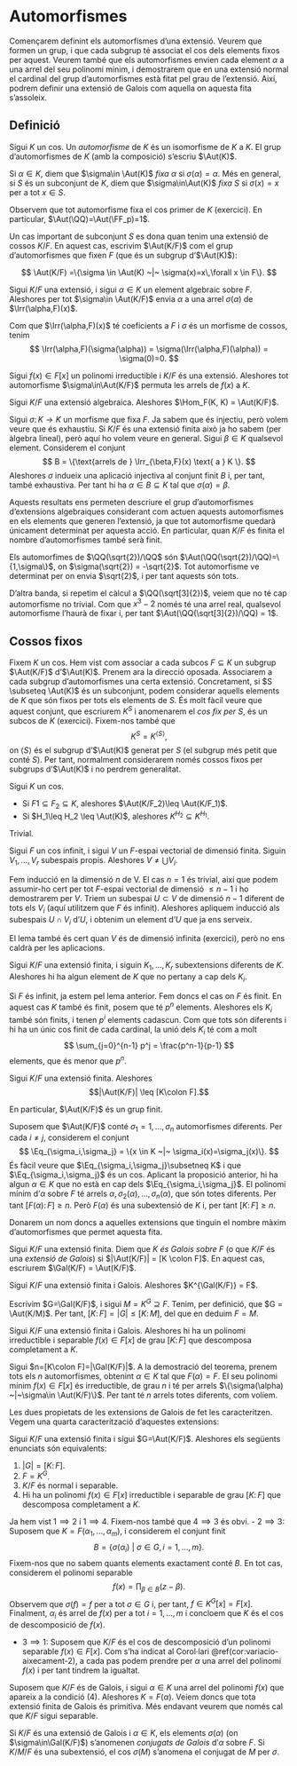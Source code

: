 # Automorfismes

Començarem definint els automorfismes d'una extensió. Veurem que formen
un grup, i que cada subgrup té associat el cos dels elements fixos per aquest. Veurem també
que els automorfismes envien cada element $\alpha$ a una arrel del seu polinomi mínim,
i demostrarem que en una extensió normal el cardinal del grup d'automorfismes està
fitat pel grau de l'extensió. Així, podrem definir una extensió de Galois com aquella
on aquesta fita s'assoleix.

## Definició


::: {.definition]
Sigui $K$ un cos. Un *automorfisme* de $K$ és un isomorfisme de $K$ a $K$. El grup d'automorfismes de $K$ (amb la
composició) s'escriu $\Aut(K)$.
:::

Si $\alpha\in K$, diem que $\sigma\in \Aut(K)$ *fixa* $\alpha$ si $\sigma(\alpha)=\alpha$. Més en general,
si $S$ és un subconjunt de $K$, diem que $\sigma\in\Aut(K)$ *fixa* $S$ si
$\sigma(x)=x$ per a tot $x\in S$.

Observem que tot automorfisme fixa el cos primer de $K$ (exercici). En particular, $\Aut(\QQ)=\Aut(\FF_p)=1$.

Un cas important de subconjunt $S$ es dona quan tenim una extensió de cossos $K/F$. En aquest cas,
escrivim $\Aut(K/F)$ com el grup d'automorfismes que fixen $F$ (que és un subgrup d'$\Aut(K)$):

$$
\Aut(K/F) =\{\sigma \in \Aut(K) ~|~ \sigma(x)=x\,\forall x \in F\}.
$$


::: {.proposition}
Sigui $K/F$ una extensió, i sigui $\alpha\in K$ un element algebraic sobre $F$. Aleshores
per tot $\sigma\in \Aut(K/F)$ envia $\alpha$ a una arrel $\sigma(\alpha)$ de $\Irr(\alpha,F)(x)$.
:::
::: {.proof}
Com que $\Irr(\alpha,F)(x)$ té coeficients a $F$ i $\sigma$ és un morfisme de cossos, tenim
$$
\Irr(\alpha,F)(\sigma(\alpha)) = \sigma(\Irr(\alpha,F)(\alpha)) = \sigma(0)=0.
$$
:::

::: {.corollary}
Sigui $f(x)\in F[x]$ un polinomi irreductible i $K/F$ és una extensió. Aleshores tot automorfisme
$\sigma\in\Aut(K/F)$ permuta les arrels de $f(x)$ a $K$.
:::

::: {.corollary name=""}
Sigui $K/F$ una extensió algebraica. Aleshores $\Hom_F(K, K) = \Aut(K/F)$.
:::
::: {.proof}
Sigui $\sigma \colon K\to K$ un morfisme que fixa $F$. Ja sabem que és injectiu, però volem veure
que és exhaustiu. Si $K/F$ és una extensió finita això ja ho sabem (per àlgebra lineal), però aquí
ho volem veure en general. Sigui $\beta \in K$ qualsevol element. Considerem el conjunt
$$
B = \{\text{arrels de } \Irr_{\beta,F}(x) \text{ a } K \}.
$$
Aleshores $\sigma$ indueix una aplicació injectiva al conjunt finit $B$ i, per tant, també exhaustiva. Per tant
hi ha $\alpha\in B\subseteq K$ tal que $\sigma(\alpha)=\beta$.
:::

Aquests resultats ens permeten descriure el grup d'automorfismes d'extensions algebraiques considerant
com actuen aquests automorfismes en els elements que generen l'extensió, ja que tot
automorfisme quedarà únicament determinat per aquesta acció. En particular, quan $K/F$ és finita
el nombre d'automorfismes també serà finit.

::: {.example}
Els automorfimes de $\QQ(\sqrt{2})/\QQ$ són $\Aut(\QQ(\sqrt{2})/\QQ)=\{1,\sigma\}$, on $\sigma(\sqrt{2}) = -\sqrt{2}$.
Tot automorfisme ve determinat per on envia $\sqrt{2}$, i per tant aquests són tots.

D'altra banda, si repetim el càlcul a $\QQ(\sqrt[3]{2})$, veiem que no té cap automorfisme
no trivial. Com que $x^3-2$ només té una arrel real, qualsevol automorfisme l'haurà de fixar i, per tant
$\Aut(\QQ(\sqrt[3]{2})/\QQ) = 1$.
:::

## Cossos fixos

Fixem $K$ un cos. Hem vist com associar a cada subcos $F\subseteq K$ un subgrup $\Aut(K/F)$ d'$\Aut(K)$.
Prenem ara la direcció oposada. Associarem a cada subgrup d'automorfismes una certa extensió. Concretament, si
$S \subseteq \Aut(K)$ és un subconjunt, podem considerar aquells elements de $K$ que són fixos
per tots els elements de $S$. És molt fàcil veure que aquest conjunt, que escriurem $K^S$ i anomenarem
el *cos fix per $S$*, és un subcos de $K$ (exercici). Fixem-nos també que
$$
K^S = K^{\langle S\rangle},
$$
on $\langle S \rangle$ és el subgrup d'$\Aut(K)$ generat per $S$ (el subgrup més petit que conté $S$). Per
tant, normalment considerarem només cossos fixos per subgrups d'$\Aut(K)$ i no perdrem generalitat.

::: {.lemma #inc-reversing}
Sigui $K$ un cos.

- Si $F1\subseteq F_2\subseteq K$, aleshores $\Aut(K/F_2)\leq \Aut(K/F_1)$.
- Si $H_1\leq H_2 \leq \Aut(K)$, aleshores $K^{H_2} \subseteq K^{H_1}$.
:::
::: {.proof}
Trivial.
:::

::: {.lemma}
Sigui $F$ un cos infinit, i sigui $V$ un $F$-espai vectorial de dimensió finita. Siguin $V_1,\ldots,V_r$ subespais propis.
Aleshores $V\neq \bigcup V_i$.
:::
::: {.proof}
Fem inducció en la dimensió $n$ de V. El cas $n=1$ és trivial, així que
podem assumir-ho cert per tot $F$-espai vectorial de dimensió $\leq n-1$ i ho demostrarem per $V$.
Triem un subespai $U\subset V$ de dimensió $n-1$ diferent de tots els $V_i$ (aquí utilitzem que $F$ és infinit).
Aleshores apliquem inducció als subespais $U\cap V_i$ d'$U$, i obtenim un element d'$U$ que ja ens serveix. 
:::

::: {.remark}
El lema també és cert quan $V$ és de dimensió infinita (exercici), però no ens caldrà per les aplicacions.
:::

::: {.proposition #lema-algebra-lineal}
Sigui $K/F$ una extensió finita, i siguin $K_1,\ldots,K_r$ subextensions diferents de $K$. Aleshores hi ha
algun element de $K$ que no pertany a cap dels $K_i$.
:::
::: {.proof}
Si $F$ és infinit, ja estem pel lema anterior. Fem doncs el cas on $F$ és finit. En aquest cas $K$ també és finit, posem que té $p^n$ elements. Aleshores
els $K_i$ també són finits, i tenen $p^i$ elements cadascun. Com que tots són diferents i hi ha un únic
cos finit de cada cardinal, la unió dels $K_i$ té com a molt
$$
\sum_{j=0}^{n-1} p^j = \frac{p^n-1}{p-1}
$$
elements, que és menor que $p^n$.
:::

::: {.theorem #geck}
Sigui $K/F$ una extensió finita. Aleshores
$$|\Aut(K/F)| \leq [K\colon F].$$

En particular, $\Aut(K/F)$ és un grup finit.
:::
::: {.proof}
Suposem que $\Aut(K/F)$ conté $\sigma_1=1,\ldots,\sigma_{n}$ automorfismes
diferents. Per cada $i\neq j$, considerem el conjunt
$$
\Eq_{\sigma_i,\sigma_j} = \{x \in K ~|~ \sigma_i(x)=\sigma_j(x)\}.
$$
És fàcil veure que $\Eq_{\sigma_i,\sigma_j}\subsetneq K$ i que $\Eq_{\sigma_i,\sigma_j}$ és un cos. Aplicant la proposició anterior,
hi ha algun $\alpha\in K$ que no està en cap dels $\Eq_{\sigma_i,\sigma_j}$. El polinomi mínim d'$\alpha$ sobre $F$
té arrels $\alpha, \sigma_2(\alpha),\ldots,\sigma_{n}(\alpha)$, que són totes diferents. Per tant
$[F(\alpha)\colon F]\geq n$. Però $F(\alpha)$ és una subextensió de $K$ i, per tant $[K\colon F]\geq n$.
:::

Donarem un nom doncs a aquelles extensions
que tinguin el nombre màxim d'automorfismes que permet aquesta fita.

::: {.definition #extensio-galois name="extensió de Galois"}
Sigui $K/F$ una extensió finita. Diem que *$K$ és Galois sobre $F$* (o que $K/F$ és una *extensió de Galois*)
si $|\Aut(K/F)| = [K \colon F]$. En aquest cas, escriurem $\Gal(K/F) = \Aut(K/F)$.
:::

::: {.corollary #fix-gal-eq}
Sigui $K/F$ una extensió finita i Galois. Aleshores $K^{\Gal(K/F)} = F$.
:::
::: {.proof}
Escrivim $G=\Gal(K/F)$, i sigui $M=K^{G}\supseteq F$. Tenim, per definició, que $G = \Aut(K/M)$.
Per tant, $[K\colon F] = |G|\leq [K\colon M]$, del que en deduim $F = M$.
:::

::: {.corollary}
Sigui $K/F$ una extensió finita i Galois. Aleshores hi ha un polinomi irreductible i separable
$f(x)\in F[x]$ de grau $[K\colon F]$ que descomposa completament a $K$.
:::
::: {.proof}
Sigui $n=[K\colon F]=|\Gal(K/F)|$. A la demostració del teorema, prenem tots els $n$ automorfismes,
obtenint $\alpha\in K$ tal que $F(\alpha) = F$. El seu polinomi mínim $f(x)\in F[x]$ és irreductible,
de grau $n$ i té per arrels $\{\sigma(\alpha) ~|~\sigma\in \Aut(K/F)\}$. Per tant té $n$ arrels totes diferents,
com volíem.
:::

Les dues propietats de les extensions de Galois de fet les caracteritzen. Vegem una quarta caracterització
d'aquestes extensions:

::: {.theorem #caracteritzacio-galois name="Caracterització d'extensions de Galois"}
Sigui $K/F$ una extensió finita i sigui $G=\Aut(K/F)$. Aleshores els següents enunciats són equivalents:

1. $|G| = [K\colon F]$.
2. $F = K^G$.
3. $K/F$ és normal i separable.
4. Hi ha un polinomi $f(x)\in F[x]$ irreductible i separable de grau $[K\colon F]$ que descomposa completament a $K$.
:::
::: {.proof}
Ja hem vist $1 \implies 2$ i $1 \implies 4$. Fixem-nos també que $4\implies 3$ és obvi.
- $2 \implies 3$: Suposem que $K=F(\alpha_1,\ldots, \alpha_m)$, i considerem el conjunt finit
  $$
  B = \{\sigma(\alpha_i) ~|~ \sigma \in G, i = 1,\ldots, m\}.
  $$
  Fixem-nos que no sabem quants elements exactament conté $B$. En tot cas, considerem el polinomi separable
  $$
  f(x) = \prod_{\beta \in B} (z - \beta).
  $$
  Observem que $\sigma(f)=f$ per a tot $\sigma\in G$ i, per tant, $f \in K^G[x]=F[x]$. Finalment, $\alpha_i$ és arrel de $f(x)$
  per a tot $i=1,\ldots, m$ i concloem que $K$ és el cos de descomposició de $f(x)$.

- $3 \implies 1$: Suposem que $K/F$ és el cos de descomposició d'un polinomi separable $f(x)\in F[x]$. Com s'ha
  indicat al Corol·lari \@ref(cor:variacio-aixecament-2), a cada pas podem prendre per $\alpha$ una arrel del polinomi $f(x)$
  i per tant tindrem la igualtat.
:::

::: {.remark}
Suposem que $K/F$ és de Galois, i sigui $\alpha\in K$ una arrel del polinomi $f(x)$ que apareix a la condició $(4)$.
Aleshores $K=F(\alpha)$. Veiem doncs que tota extensió finita de Galois és primitiva. Més endavant veurem
que només cal que $K/F$ sigui separable.
:::

Si $K/F$ és una extensió de Galois i $\alpha\in K$, els elements $\sigma(\alpha)$ (on $\sigma\in\Gal(K/F)$)
s'anomenen *conjugats de Galois* d'$\alpha$ sobre $F$. Si $K/M/F$ és una subextensió,
el cos $\sigma(M)$ s'anomena el conjugat de $M$ per $\sigma$.
